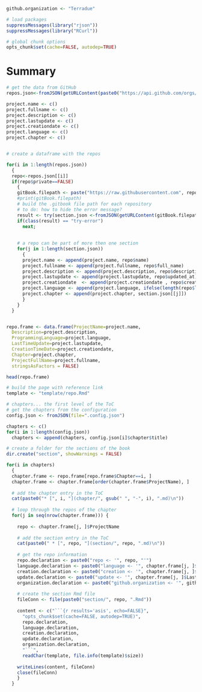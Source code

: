 ```r

github.organization <- "Terradue"
```

```r
# load packages
suppressMessages(library("rjson"))
suppressMessages(library("RCurl"))  

# global chunk options
opts_chunk$set(cache=FALSE, autodep=TRUE)
```

# Summary

```r

# get the data from GitHub
repos.json<-fromJSON(getURLContent(paste0("https://api.github.com/orgs/", github.organization, "/repos?per_page=1000"), ssl.verifypeer = FALSE, useragent = "R"))

project.name <- c()
project.fullname <- c()
project.description <- c()
project.lastupdate <- c()
project.creationdate <- c()
project.language <- c()
project.chapter <- c()


# create a dataframe with the repos

for(i in 1:length(repos.json))
  {
  repo<-repos.json[[i]]
  if(repo$private==FALSE)
    {
    gitBook.filepath <- paste("https://raw.githubusercontent.com", repo$full_name, "master/.gitbook",sep="/")
    #print(gitBook.filepath)
    # build the .gitbook file path for each repository
    # to do: how to hide the error message?
    result <- try(section.json <-fromJSON(getURLContent(gitBook.filepath, ssl.verifypeer = FALSE, useragent = "R")));
    if(class(result) == "try-error") 
      next;
    
    
    # a repo can be part of more then one section
    for(j in 1:length(section.json))
      {
      project.name <- append(project.name, repo$name)
      project.fullname <- append(project.fullname, repo$full_name)
      project.description <- append(project.description, repo$description)
      project.lastupdate <- append(project.lastupdate, repo$updated_at)
      project.creationdate  <- append(project.creationdate , repo$created_at)
      project.language <- append(project.language, ifelse(length(repo$language)>0,repo$language,"")) 
      project.chapter <- append(project.chapter, section.json[[j]])  
      }
    }
  }


repo.frame <- data.frame(ProjectName=project.name, 
  Description=project.description, 
  ProgrammingLanguage=project.language,
  LastTimeUpdate=project.lastupdate,
  CreationTimeDate=project.creationdate, 
  Chapter=project.chapter,
  ProjectFullName=project.fullname,
  stringsAsFactors = FALSE)

head(repo.frame)

# build the page with reference link 
template <- "template/repo.Rmd"

# chapters... the first level of the ToC
# get the chapters from the configuration
config.json <- fromJSON(file=".config.json")

chapters <- c()
for(i in 1:length(config.json))
  chapters <- append(chapters, config.json[i]$chapter$title)

# create a folder for the sections of the book
dir.create("section", showWarnings = FALSE)

for(i in chapters)
  {
  chapter.frame <- repo.frame[repo.frame$Chapter==i, ]
  chapter.frame <- chapter.frame[order(chapter.frame$ProjectName), ]
  
  # add the chapter entry in the ToC
  cat(paste0("* [", i, "](chapter/", gsub(" ", "-", i), ".md)\n"))
  
  # loop through the repos of the chapter
  for(j in seq(nrow(chapter.frame))) {
    
    repo <- chapter.frame[j, ]$ProjectName 
    
    # add the section entry in the ToC
    cat(paste0(" * [", repo, "](section/", repo, ".md)\n"))
    
    # get the repo information 
    repo.declaration <- paste0("repo <- '", repo, "'")
    language.declaration <- paste0("language <- '", chapter.frame[j, ]$ProgrammingLanguage, "'")	
    creation.declaration <- paste0("creation <- '", chapter.frame[j, ]$CreationTimeDate, "'")  
    update.declaration <- paste0("update <- '", chapter.frame[j, ]$LastTimeUpdate, "'")  
    organization.declaration <- paste0("github.organization <- '", github.organization, "'")
    
    # create the section Rmd file
    fileConn <- file(paste0("section/", repo, ".Rmd"))   
    
    content <- c("```{r results='asis', echo=FALSE}",
      "opts_chunk$set(cache=FALSE, autodep=TRUE)",
      repo.declaration,
      language.declaration,
      creation.declaration,
      update.declaration,
      organization.declaration,
      "```",
      readChar(template, file.info(template)$size)) 
    
    writeLines(content, fileConn)
    close(fileConn)     
    }
  }
```

